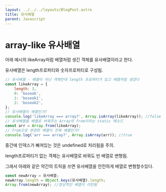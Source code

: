 ```yaml
---
layout: ../../../layouts/BlogPost.astro
title: 유사배열
parent: Javascript
---
```

# array-like 유사배열

아래 예시의 likeArray처럼 배열처럼 생긴 객체를 유사배열이라고 한다.

유사배열은 length프로퍼티와 숫자프로퍼티로 구성됨.

```javascript
// 유사배열 - 배열이 아닌 객체인데 length 프로퍼티가 있고 배열처럼 생겼다
const likeArray = {
    length: 3,
    0: 'boseok',
    1: 'boseok1',
    2: 'boseok2',
};
// 유사배열이 배열인가?
console.log('likeArray === array?', Array.isArray(likeArray)); //false
// 유사배열을 배열로 바꿔주는 Array의 from이라는 static 메소드
const arr = Array.from(likeArray);
// from으로 변경한 배열이 진짜 배열인가?
console.log('arr === array?', Array.isArray(arr)); //true
```

중간에 인덱스가 빠져있는 것은 undefined로 처리됨을 주의.

length프로퍼티가 없는 객체는 유사배열로 바꿔도 빈 배열로 변형됨.

그래서 아래와 같은 약간의 트릭을 쓰면 유사배열을 안전하게 배열로 변형할수있다.

```javascript
const newArray = 유사배열;
newArray.length = Object.keys(유사배열).length;
Array.from(newArray); //정상적인 배열이 리턴됨
```



